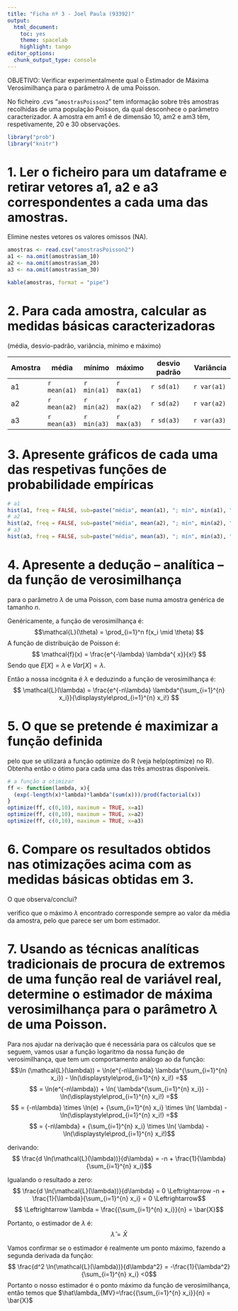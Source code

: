 ```yaml
---
title: "Ficha nº 3 - Joel Paula (93392)"
output:
  html_document: 
    toc: yes
    theme: spacelab
    highlight: tango
editor_options: 
  chunk_output_type: console
---
```


OBJETIVO: Verificar experimentalmente qual o Estimador de Máxima Verosimilhança para o parâmetro $\lambda$ de uma Poisson.

No ficheiro .cvs “`amostrasPoisson2`” tem informação sobre três amostras recolhidas de uma população Poisson, da qual desconhece o parâmetro caracterizador. A amostra em am1 é de dimensão 10, am2 e am3 têm, respetivamente, 20 e 30 observações. 

```r
library("prob")
library("knitr")
```

# 1.	Ler o ficheiro para um dataframe e retirar vetores a1, a2 e a3 correspondentes a cada uma das amostras. 
Elimine nestes vetores os valores omissos (NA). 

```r
amostras <- read.csv("amostrasPoisson2")
a1 <- na.omit(amostras$am_10)
a2 <- na.omit(amostras$am_20)
a3 <- na.omit(amostras$am_30)

kable(amostras, format = "pipe")
```

# 2.	Para cada amostra, calcular as medidas básicas caracterizadoras 
(média, desvio-padrão, variância, mínimo e máximo)

| Amostra | média| mínimo | máximo | desvio padrão | Variância |
|---------+------+--------+--------+---------------+-----------|
|    a1   | `r mean(a1)` | `r min(a1)` | `r max(a1)` | `r sd(a1)` | `r var(a1)`|
|    a2   | `r mean(a2)` | `r min(a2)` | `r max(a2)` | `r sd(a2)` | `r var(a2)`|
|    a3   | `r mean(a3)` | `r min(a3)` | `r max(a3)` | `r sd(a3)` | `r var(a3)`|

# 3.	Apresente gráficos de cada uma das respetivas funções de probabilidade empíricas
```r
# a1
hist(a1, freq = FALSE, sub=paste("média", mean(a1), "; mín", min(a1), "; máx", max(a1), "; dp",sd(a1), "; var", var(a1)))
# a2
hist(a2, freq = FALSE, sub=paste("média", mean(a2), "; mín", min(a2), "; máx", max(a2), "; dp",sd(a2), "; var", var(a2)))
# a3
hist(a3, freq = FALSE, sub=paste("média", mean(a3), "; mín", min(a3), "; máx", max(a3), "; dp",sd(a3), "; var", var(a3)))

```

# 4. Apresente a dedução – analítica – da função de verosimilhança 
para o parâmetro $λ$ de uma Poisson, com base numa amostra genérica de tamanho $n$.

Genéricamente, a função de verosimilhança é:
$$\mathcal{L}(\theta) = \prod_{i=1}^n f(x_i \mid \theta) $$
A função de distribuição de Poisson é:
$$ \mathcal{f}(x) = \frac{e^{-\lambda} \lambda^{ x}}{x!} $$
Sendo que $E[X] = \lambda$ e $Var[X] = \lambda$.

Então a nossa incógnita é $\lambda$ e deduzindo a função de verosimilhança é:
$$ \mathcal{L}(\lambda) = \frac{e^{-n\lambda} \lambda^{\sum_{i=1}^{n} x_i}}{\displaystyle\prod_{i=1}^{n} x_i!} $$

# 5.	O que se pretende é maximizar a função definida
pelo que se utilizará a função optimize do R (veja help(optimize) no R). 
Obtenha então o ótimo para cada uma das três amostras disponíveis. 
```r
# a função a otimizar
ff <- function(lambda, x){
  (exp(-length(x)*lambda)*lambda^(sum(x)))/prod(factorial(x))
}
optimize(ff, c(0,10), maximum = TRUE, x=a1)
optimize(ff, c(0,10), maximum = TRUE, x=a2)
optimize(ff, c(0,10), maximum = TRUE, x=a3)

```


# 6.	Compare os resultados obtidos nas otimizações acima com as medidas básicas obtidas em 3. 
O que observa/conclui?

verifico que o máximo $\lambda$ encontrado corresponde sempre ao valor da média da amostra, pelo que parece ser um bom estimador.

# 7.	Usando as técnicas analíticas tradicionais de procura de extremos de uma função real de variável real, determine o estimador de máxima verosimilhança para o parâmetro $\lambda$ de uma Poisson. 

Para nos ajudar na derivação que é necessária para os cálculos que se seguem, vamos usar a função logaritmo da nossa função de verosimilhança, que tem um comportamento análogo ao da função:
$$\ln (\mathcal{L}(\lambda)) = \ln(e^{-n\lambda} \lambda^{\sum_{i=1}^{n} x_i}) - \ln(\displaystyle\prod_{i=1}^{n} x_i!) =$$
$$ = \ln(e^{-n\lambda}) + \ln( \lambda^{\sum_{i=1}^{n} x_i}) - \ln(\displaystyle\prod_{i=1}^{n} x_i!) =$$
$$ = {-n\lambda} \times \ln(e) + {\sum_{i=1}^{n} x_i} \times \ln( \lambda) - \ln(\displaystyle\prod_{i=1}^{n} x_i!) =$$
$$ = {-n\lambda} + {\sum_{i=1}^{n} x_i} \times \ln( \lambda) - \ln(\displaystyle\prod_{i=1}^{n} x_i!)$$

derivando:
$$ \frac{d \ln(\mathcal{L}(\lambda))}{d\lambda} = -n + \frac{1}{\lambda}{\sum_{i=1}^{n} x_i}$$

Igualando o resultado a zero:
$$ \frac{d \ln(\mathcal{L}(\lambda))}{d\lambda} = 0 \Leftrightarrow -n + \frac{1}{\lambda}{\sum_{i=1}^{n} x_i} = 0 \Leftrightarrow$$
$$ \Leftrightarrow \lambda = \frac{{\sum_{i=1}^{n} x_i}}{n} = \bar{X}$$

Portanto, o estimador de $\lambda$ é:
$$ \hat\lambda = \bar{X}$$

Vamos confirmar se o estimador é realmente um ponto máximo, fazendo a segunda derivada da função:
$$ \frac{d^2 \ln(\mathcal{L}(\lambda))}{d\lambda^2} = -\frac{1}{\lambda^2}{\sum_{i=1}^{n} x_i} <0$$
Portanto o nosso estimador é o ponto máximo da função de verosimilhança, então temos que $\hat\lambda_{MV}=\frac{{\sum_{i=1}^{n} x_i}}{n} = \bar{X}$